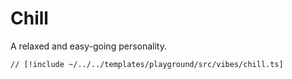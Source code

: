 # Chill

A relaxed and easy-going personality.

```tsx [src/vibes/chill.ts]
// [!include ~/../../templates/playground/src/vibes/chill.ts]
```
